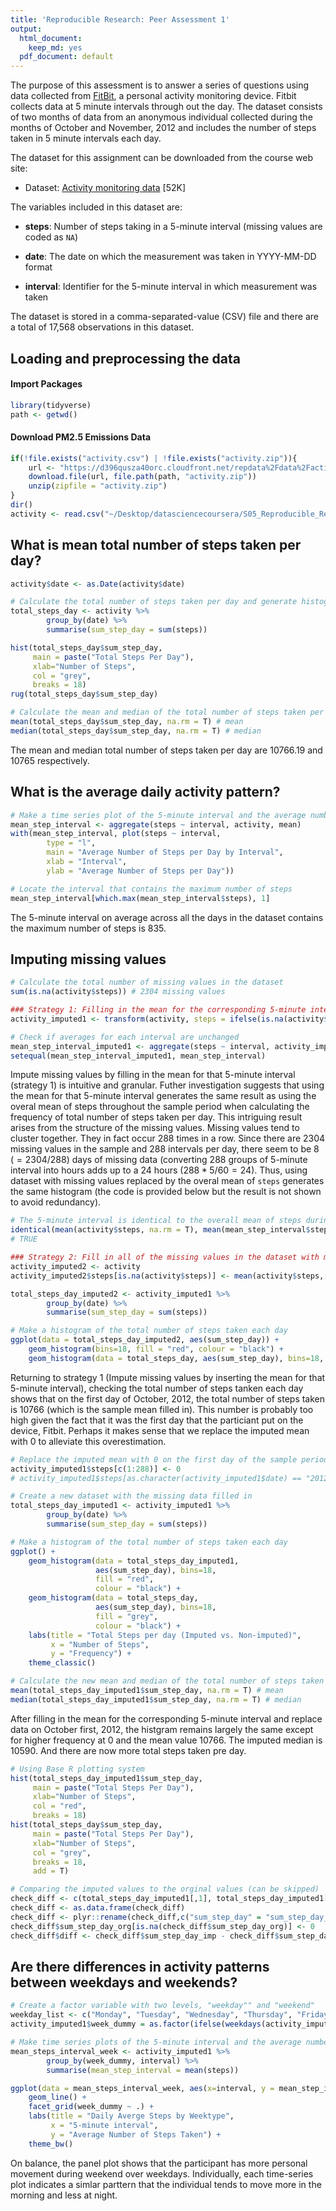```yaml
---
title: 'Reproducible Research: Peer Assessment 1'
output:
  html_document:
    keep_md: yes
  pdf_document: default
---
```


The purpose of this assessment is to answer a series of questions using data collected from [FitBit](http://en.wikipedia.org/wiki/Fitbit), a personal activity monitoring device. Fitbit collects data at 5 minute intervals through out the day. The dataset consists of two months of data from an anonymous individual collected during the months of October and November, 2012 and includes the number of steps taken in 5 minute intervals each day.

The dataset for this assignment can be downloaded from the course web site:

* Dataset: [Activity monitoring data](https://d396qusza40orc.cloudfront.net/repdata%2Fdata%2Factivity.zip) [52K]

The variables included in this dataset are:

* **steps**: Number of steps taking in a 5-minute interval (missing
    values are coded as `NA`)

* **date**: The date on which the measurement was taken in YYYY-MM-DD
    format

* **interval**: Identifier for the 5-minute interval in which
    measurement was taken

The dataset is stored in a comma-separated-value (CSV) file and there are a total of 17,568 observations in this dataset.


## Loading and preprocessing the data

#### Import Packages 

```r
library(tidyverse)
path <- getwd()
```

#### Download PM2.5 Emissions Data

```r
if(!file.exists("activity.csv") | !file.exists("activity.zip")){
    url <- "https://d396qusza40orc.cloudfront.net/repdata%2Fdata%2Factivity.zip"
    download.file(url, file.path(path, "activity.zip"))
    unzip(zipfile = "activity.zip")
}
dir()
activity <- read.csv("~/Desktop/datasciencecoursera/S05_Reproducible_Research/RepData_PeerAssessment1/activity.csv")
```

## What is mean total number of steps taken per day?

```r
activity$date <- as.Date(activity$date)

# Calculate the total number of steps taken per day and generate histogram
total_steps_day <- activity %>% 
        group_by(date) %>% 
        summarise(sum_step_day = sum(steps))

hist(total_steps_day$sum_step_day, 
     main = paste("Total Steps Per Day"), 
     xlab="Number of Steps", 
     col = "grey", 
     breaks = 18)
rug(total_steps_day$sum_step_day)

# Calculate the mean and median of the total number of steps taken per day
mean(total_steps_day$sum_step_day, na.rm = T) # mean
median(total_steps_day$sum_step_day, na.rm = T) # median
```

The mean and median total number of steps taken per day are 10766.19 and 10765 respectively.

## What is the average daily activity pattern?

```r

# Make a time series plot of the 5-minute interval and the average number of steps taken
mean_step_interval <- aggregate(steps ~ interval, activity, mean)
with(mean_step_interval, plot(steps ~ interval, 
        type = "l", 
        main = "Average Number of Steps per Day by Interval",
        xlab = "Interval",
        ylab = "Average Number of Steps per Day"))

```

```r
# Locate the interval that contains the maximum number of steps
mean_step_interval[which.max(mean_step_interval$steps), 1]
```

The 5-minute interval on average across all the days in the dataset contains the maximum number of steps is 835.


## Imputing missing values

```r

# Calculate the total number of missing values in the dataset
sum(is.na(activity$steps)) # 2304 missing values

### Strategy 1: Filling in the mean for the corresponding 5-minute interval
activity_imputed1 <- transform(activity, steps = ifelse(is.na(activity$steps), mean_step_interval$steps[match(activity$interval, mean_step_interval$interval)], activity$steps))

# Check if averages for each interval are unchanged
mean_step_interval_imputed1 <- aggregate(steps ~ interval, activity_imputed1, mean)
setequal(mean_step_interval_imputed1, mean_step_interval) 

```

Impute missing values by filling in the mean for that 5-minute interval (strategy 1) is intuitive and granular. Futher investigation suggests that using the mean for that 5-minute interval generates the same result as using the overal mean of steps throughout the sample period when calculating the frequency of total number of steps taken per day. This intriguing result arises from the structure of the missing values. Missing values tend to cluster together. They in fact occur 288 times in a row. Since there are 2304 missing values in the sample and 288 intervals per day, there seem to be $8$ $(= 2304/288)$ days of missing data (converting 288 groups of 5-minute interval into hours adds up to a 24 hours ($288*5/60 = 24$). Thus, using dataset with missing values replaced by the overal mean of `steps` generates the same histogram (the code is provided below but the result is not shown to avoid redundancy). 


```r

# The 5-minute interval is identical to the overall mean of steps during the sample period
identical(mean(activity$steps, na.rm = T), mean(mean_step_interval$steps[match(activity$interval, mean_step_interval$interval)]))
# TRUE

### Strategy 2: Fill in all of the missing values in the dataset with mean from all observations regardless of where the NAs fall within an interval 
activity_imputed2 <- activity
activity_imputed2$steps[is.na(activity$steps)] <- mean(activity$steps, na.rm = T)

total_steps_day_imputed2 <- activity_imputed1 %>% 
        group_by(date) %>% 
        summarise(sum_step_day = sum(steps))

# Make a histogram of the total number of steps taken each day 
ggplot(data = total_steps_day_imputed2, aes(sum_step_day)) +
    geom_histogram(bins=18, fill = "red", colour = "black") +
    geom_histogram(data = total_steps_day, aes(sum_step_day), bins=18, fill = "grey", colour = "black")

```

Returning to strategy 1 (Impute missing values by inserting the mean for that 5-minute interval), checking the total number of steps tanken each day shows that on the first day of October, 2012, the total number of steps taken is 10766 (which is the sample mean filled in). This number is probably too high given the fact that it was the first day that the particiant put on the device, Fitbit. Perhaps it makes sense that we replace the imputed mean with $0$ to alleviate this overestimation. 

```r

# Replace the imputed mean with 0 on the first day of the sample period
activity_imputed1$steps[c(1:288)] <- 0
# activity_imputed1$steps[as.character(activity_imputed1$date) == "2012-10-01"] <- 0

# Create a new dataset with the missing data filled in
total_steps_day_imputed1 <- activity_imputed1 %>% 
        group_by(date) %>% 
        summarise(sum_step_day = sum(steps))

# Make a histogram of the total number of steps taken each day 
ggplot() +
    geom_histogram(data = total_steps_day_imputed1, 
                   aes(sum_step_day), bins=18, 
                   fill = "red", 
                   colour = "black") +
    geom_histogram(data = total_steps_day, 
                   aes(sum_step_day), bins=18, 
                   fill = "grey",  
                   colour = "black") +
    labs(title = "Total Steps per day (Imputed vs. Non-imputed)", 
         x = "Number of Steps", 
         y = "Frequency") +
    theme_classic()

# Calculate the new mean and median of the total number of steps taken per day
mean(total_steps_day_imputed1$sum_step_day, na.rm = T) # mean
median(total_steps_day_imputed1$sum_step_day, na.rm = T) # median

```

After filling in the mean for the corresponding 5-minute interval and replace data on October first, 2012, the histgram remains largely the same except for higher frequency at 0 and the mean value 10766. The imputed median is 10590. And there are now more total steps taken pre day.

```r

# Using Base R plotting system
hist(total_steps_day_imputed1$sum_step_day,
     main = paste("Total Steps Per Day"),
     xlab="Number of Steps",
     col = "red",
     breaks = 18)
hist(total_steps_day$sum_step_day,
     main = paste("Total Steps Per Day"),
     xlab="Number of Steps",
     col = "grey",
     breaks = 18,
     add = T)

```

```r

# Comparing the imputed values to the orginal values (can be skipped)
check_diff <- c(total_steps_day_imputed1[,1], total_steps_day_imputed1[,2], total_steps_day_imputed1[,2])
check_diff <- as.data.frame(check_diff)
check_diff <- plyr::rename(check_diff,c("sum_step_day" = "sum_step_day_imp", "sum_step_day.1" = "sum_step_day_org"))
check_diff$sum_step_day_org[is.na(check_diff$sum_step_day_org)] <- 0
check_diff$diff <- check_diff$sum_step_day_imp - check_diff$sum_step_day_org

```

## Are there differences in activity patterns between weekdays and weekends?

```r

# Create a factor variable with two levels, "weekday"" and "weekend" 
weekday_list <- c("Monday", "Tuesday", "Wednesday", "Thursday", "Friday")
activity_imputed1$week_dummy = as.factor(ifelse(weekdays(activity_imputed1$date) %in% weekday_list, "weekday", "weekend"))

# Make time series plots of the 5-minute interval and the average number of steps taken
mean_steps_interval_week <- activity_imputed1 %>% 
        group_by(week_dummy, interval) %>% 
        summarise(mean_step_interval = mean(steps))

ggplot(data = mean_steps_interval_week, aes(x=interval, y = mean_step_interval)) +
    geom_line() + 
    facet_grid(week_dummy ~ .) + 
    labs(title = "Daily Averge Steps by Weektype", 
         x = "5-minute interval", 
         y = "Average Number of Steps Taken") +
    theme_bw()

```

On balance, the panel plot shows that the participant has more personal movement during weekend over weekdays. Individually, each time-series plot indicates a simlar parttern that the individual tends to move more in the morning and less at night. 









